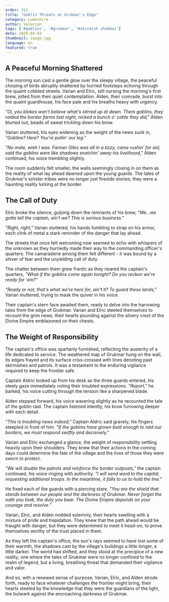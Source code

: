 ```yaml
---
order: 312
title: "Goblin Threats at Grukmar's Edge"
category: Lumeshire
author: Valarian
tags: ['#goblins', '#grukmar', '#skirmish shadows']
date: 2020-04-03
thumbnail: image.jpg
language: en
featured: true
---
```


## A Peaceful Morning Shattered

The morning sun cast a gentle glow over the sleepy village, the peaceful chirping of birds abruptly shattered by hurried footsteps echoing through the quaint cobbled streets. Varian and Elric, still nursing the morning's first brew, jolted from their quiet contemplation. Alden, their comrade, burst into the quaint guardhouse, his face pale and his breaths heavy with urgency.

*"Oi, you blokes won't believe what's stirred up at dawn. Them goblins, they raided the border farms last night, nicked a bunch o' cattle they did,"* Alden blurted out, beads of sweat trickling down his brow.

Varian stuttered, his eyes widening as the weight of the news sunk in, *"Goblins? Here? You're pullin' our leg."*

*"No mate, wish I was. Farmer Giles was all in a tizzy, came rushin' for aid, said the goblins were like shadows snatchin' away his livelihood,"* Alden continued, his voice trembling slightly.

The room suddenly felt smaller, the walls seemingly closing in on them as the reality of what lay ahead dawned upon the young guards. The tales of Grukmar's sinister tribes were no longer just fireside stories; they were a haunting reality lurking at the border.

## The Call of Duty

Elric broke the silence, gulping down the remnants of his brew, *"We...we gotta tell the captain, ain't we? This is serious business."*

*"Right, right,"* Varian stuttered, his hands fumbling to strap on his armor, each clink of metal a stark reminder of the danger that lay ahead.

The streets that once felt welcoming now seemed to echo with whispers of the unknown as they hurriedly made their way to the commanding officer's quarters. The camaraderie among them felt different - it was bound by a shiver of fear and the unyielding call of duty.

The chatter between them grew frantic as they neared the captain's quarters, *"What if the goblins come again tonight? Do you reckon we're ready for 'em?"*

*"Ready or not, that's what we're here for, ain't it? To guard these lands,"* Varian muttered, trying to mask the quiver in his voice.

Their captain's stern face awaited them, ready to delve into the harrowing tales from the edge of Grukmar. Varian and Elric steeled themselves to recount the grim news, their hearts pounding against the silvery crest of the Divine Empire emblazoned on their chests.

## The Weight of Responsibility

The captain's office was spartanly furnished, reflecting the austerity of a life dedicated to service. The weathered map of Grukmar hung on the wall, its edges frayed and its surface criss-crossed with lines denoting past skirmishes and patrols. It was a testament to the enduring vigilance required to keep the frontier safe.

Captain Aldric looked up from his desk as the three guards entered, his steely gaze immediately noting their troubled expressions. *"Report,"* he barked, his voice cutting through the tension like a sharpened blade.

Alden stepped forward, his voice wavering slightly as he recounted the tale of the goblin raid. The captain listened intently, his brow furrowing deeper with each detail.

*"This is troubling news indeed,"* Captain Aldric said gravely, his fingers steepled in front of him. *"If the goblins have grown bold enough to raid our borders, we must respond swiftly and decisively."*

Varian and Elric exchanged a glance, the weight of responsibility settling heavily upon their shoulders. They knew that their actions in the coming days could determine the fate of the village and the lives of those they were sworn to protect.

*"We will double the patrols and reinforce the border outposts,"* the captain continued, his voice ringing with authority. *"I will send word to the capital, requesting additional troops. In the meantime, it falls to us to hold the line."*

He fixed each of the guards with a piercing stare, *"You are the shield that stands between our people and the darkness of Grukmar. Never forget the oath you took, the duty you bear. The Divine Empire depends on your courage and resolve."*

Varian, Elric, and Alden nodded solemnly, their hearts swelling with a mixture of pride and trepidation. They knew that the path ahead would be fraught with danger, but they were determined to meet it head-on, to prove themselves worthy of the trust placed in them.

As they left the captain's office, the sun's rays seemed to have lost some of their warmth, the shadows cast by the village's buildings a little longer, a little darker. The world had shifted, and they stood at the precipice of a new reality, one where the tales of Grukmar were no longer confined to the realm of legend, but a living, breathing threat that demanded their vigilance and valor.

And so, with a renewed sense of purpose, Varian, Elric, and Alden strode forth, ready to face whatever challenges the frontier might bring, their hearts steeled by the knowledge that they were the guardians of the light, the bulwark against the encroaching darkness of Grukmar.